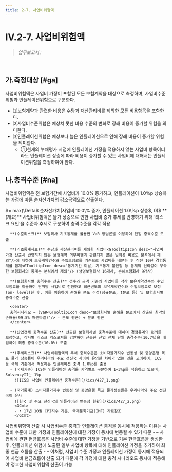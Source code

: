 ```yaml
---
title: 2-7. 사업비위험액
---
```

# IV.2-7. 사업비위험액

> _업무보고서 :_ <OverlayDemo id ="AI724"/>
<br/>

## 가.측정대상 [#ga]
사업비위험액은 사업비 가정이 포함된 모든 보험계약을 대상으로 측정하며, 사업비수준위험과 인플레이션위험으로 구분한다.

- ⑴보험계약과 관련한 비용은 수당과 재산관리비를 제외한 모든 비용항목을 포함한다.
- ⑵사업비수준위험은 예상치 못한 비용 수준의 변화로 장래 비용이 증가할 위험을 의미한다.
- ⑶인플레이션위험은 예상보다 높은 인플레이션으로 인해 장래 비용이 증가할 위험을 의미한다.
  - ①현재의 부채평가 시점에 인플레이션 가정을 적용하지 않는 사업비 항목이더라도 인플레이션 상승에 따라 비용이 증가할 수 있는 사업비에 대해서는 인플레이션위험을 측정하여야 한다.

## 나.충격수준 [#na]
사업비위험액은 전 보험기간에 사업비가 10.0% 증가하고, 인플레이션이 1.0%p 상승하는 가정에 따른 순자산가치의 감소금액으로 산출한다.

<GMath title="사업비위험액">
 $= max(\Delta$ 순자산가치|사업비 10.0\% 증가, 인플레이션 1.0\%p 상승$, 0)$
</GMath>


<Accordion  activeIndex={[]}>
<AccordionTab header="사업비위험액의 충격수준 도출 근거">
      **(개요)** 사업비위험액은 물가 상승으로 인한 사업비 증가 추세를 반영하기 위해 ‘리스크 요인’을 수준과 추세로 구분하여 충격수준을 각각 적용

      **(수준리스크)** 보험회사 기초통계를 활용한 VaR 방법론을 이용하여 단일 충격수준 도출

      **(기초통계자료)** 수당과 재산관리비를 제외한 사업비<GTooltipIcon desc="사업비 가정 산출시 반영하지 않은 보험계약 의무이행과 관련되지 않은 일회성 비용도 분석에서 제외"/>에 대하여 보유계약건수와 수입보험료를 기준으로 사업비를 배분한 후 직전 10년 경험통계를 집계<GTooltipIcon desc="통계기간 미달, 기초통계 불안정 등 통계적 신뢰성이 부족한 보험회사의 통계는 분석에서 제외"/> (생명보험회사 16개사, 손해보험회사 9개사)

      **(보험회사별 충격수준 산출)** 건수와 금액 기준의 사업비를 각각 보유계약건수와 수입보험료를 이용하여 단위당 사업비로 전환하고 최근년도의 보유계약건수와 수입보험료로 보정(on- level)한 후, 이를 이용하여 손해율 분포 추정(정규분포, t분포 등) 및 보험회사별 충격수준 산출

      <center>
      충격시나리오 = (VaR<GTooltipIcon desc="보험회사별 손해율 분포에서 산출된 최악의 손해율(99.5% 퍼센타일)"/> - 분포 평균) ÷ 분포 평균
      </center>

      **(산업전체 충격수준 산출)** 산출된 보험회사별 충격수준에 대하여 경험통계의 편의를 보정하고, 각사별 리스크 익스포져를 감안하여 산출한 산업 전체 단일 충격수준(10.7%)을 내림하여 최종 충격수준(10.0%) 도출

      **(추세리스크)** 사업비위험액의 추세 충격수준은 소비자물가지수 변동성 및 중앙은행 목표 물가 상승률이 우리나라와 주요 선진국 사이에 유의한 차이가 없는 것을 고려하여, ICS 등 국제 기준에서 적용하는 인플레이션 충격 1.0%p를 준용
      - (국제기준) ICS는 인플레이션 충격을 지역별로 구분하여 1~3%p를 적용하고 있으며, SolvencyII는 1%p
        ![ICS의 사업비 인플레이션 충격수준](/kics/427_1.png)

      - (국가통계) 소비자물가지수 변동성 및 중앙은행 목표 물가상승률은 우리나라와 주요 선진국이 유사
        ![한국 및 주요 선진국의 인플레이션 변동성 현황](/kics/427_2.png)
        <GCmt>
        - • 17년 10월 CPI지수 기준, 국제통화기금(IMF) 자료참조
        </GCmt>

</AccordionTab>
<AccordionTab header="사업비위험액 산출시 사업비수준위험과 인플레이션위험을 동시에 반영하는 이유">
      사업비위험액 산출 시 사업비수준 충격과 인플레이션 충격을 동시에 적용하는 이유는 사업비 수준에 대한 가정과 인플레이션에 대한 가정이 동시에 변동될 수 있기 때문
      - – 사업비에 관한 현금흐름은 사업비 수준에 대한 가정을 기반으로 기본 현금흐름을 생성한 후, 인플레이션 위험에 노출된 일부 사업비 항목에 대해 인플레이션 가정을 추가하여 최종 현금 흐름을 산출
      - – 이처럼, 사업비 수준 가정과 인플레이션 가정이 동시에 적용되어 사업비 현금흐름이 산출 되기 때문에 각 가정에 대한 충격 시나리오도 동시에 적용해야 정교한 사업비위험액 산출이 가능
</AccordionTab>
</Accordion>

